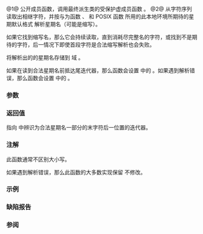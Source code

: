 {{cpp/locale/time_get/title|get_weekday|do_get_weekday}}
{{cpp/locale/time_get/navbar}}
{{dcl begin}}
{{dcl header|locale}}
{{dcl|num=1|1=
public:
iter_type get_weekday( iter_type beg, iter_type end, std::ios_base&amp; str,
                       std::ios_base::iostate&amp; err, std::tm* t ) const;
}}
{{dcl|num=2|1=
protected:
virtual iter_type do_get_weekday( iter_type beg, iter_type end, std::ios_base&amp; str,
                                  std::ios_base::iostate&amp; err, std::tm* t ) const;
}}
{{dcl end}}

@1@ 公开成员函数，调用最终派生类的受保护虚成员函数 {{tt|do_get_weekday}}。
@2@ 从字符序列 {{range|beg|end}} 读取出相继字符，并按与为函数 {{lc|std::get_time}}、{{l2tt|cpp/locale/time_get/get}} 和 POSIX 函数 {{tt|strptime()}} 所用的此本地环境所期待的星期默认格式 {{c|"%a"}} 解析星期名（可能是缩写）。

如果它找到缩写名，那么它会持续读取，直到消耗尽完整名的字符，或找到不是期待的字符，后一情况下即使首段字符是合法缩写解析也会失败。

将解析出的的星期名存储到 {{lc|std::tm}} 域 {{c|t-&gt;tm_wday}}。

如果在读到合法星期名前抵达尾迭代器，那么函数会设置 {{c|err}} 中的 {{lc|std::ios_base::eofbit}}。如果遇到解析错误，那么函数会设置 {{c|err}} 中的 {{lc|std::ios_base::failbit}}。

===参数===
{{par begin}}
{{par|beg|指代要解析的序列起始的迭代器}}
{{par|end|要解析的序列的尾后一位置迭代器}}
{{par|str|此函数在需要时用以获得本地环境平面的流对象，例如用 {{lc|std::ctype}} 跳过空白符或用 {{lc|std::collate}} 比较字符串}}
{{par|err|此函数所修改以指示错误的流错误标志对象}}
{{par|t|指向 {{lc|std::tm}} 对象的指针，该对象将保有此函数调用结果}}
{{par end}}

===返回值===
指向 {{range|beg|end}} 中辨识为合法星期名一部分的末字符后一位置的迭代器。

===注解===
此函数通常不区别大小写。

如果遇到解析错误，那么此函数的大多数实现保留 {{c|*t}} 不修改。

===示例===
{{example
|code=
#include &lt;initializer_list&gt;
#include &lt;iostream&gt;
#include &lt;iterator&gt;
#include &lt;locale&gt;
#include &lt;sstream&gt;
#include &lt;string_view&gt;

void try_get_wday(const std::string&amp; s)
{
    std::cout &lt;&lt; "在本地环境 " &lt;&lt; std::locale().name()
              &lt;&lt; " 中从 '" &lt;&lt; s &lt;&lt; "' 解析星期名\n";
    std::istringstream str{s.data()};
    std::ios_base::iostate err = std::ios_base::goodbit;
    
    std::tm t;
    std::time_get&lt;char&gt; const&amp; facet = std::use_facet&lt;std::time_get&lt;char&gt;&gt;(str.getloc());
    std::istreambuf_iterator&lt;char&gt; ret = facet.get_weekday({str}, {}, str, err, &amp;t);
    str.setstate(err);
    std::istreambuf_iterator&lt;char&gt; last{};
    
    if (str)
    {
        std::cout &lt;&lt; "解析成功，星期序数是 " &lt;&lt; t.tm_wday;
        
        if (ret != last)
        {
            std::cout &lt;&lt; "，剩余内容：";
            std::copy(ret, last, std::ostreambuf_iterator&lt;char&gt;(std::cout));
        }
        else
            std::cout &lt;&lt; "，输入已全部消耗";
    }
    else
    {
        std::cout &lt;&lt; "解析失败。尚未解析的字符串：";
        std::copy(ret, last, std::ostreambuf_iterator&lt;char&gt;(std::cout));
    }
    
    std::cout &lt;&lt; '\n';
}

void demo(std::string_view locale_name, std::initializer_list&lt;std::string_view&gt;&amp;&amp; data)
{
    try
    {
        std::locale::global(std::locale(locale_name.data()));
    }
    catch (std::runtime_error const&amp; ex)
    {
        std::cout &lt;&lt; "无法设置本地环境: " &lt;&lt; locale_name &lt;&lt; "\n"
                     "异常: " &lt;&lt; ex.what() &lt;&lt; '\n';
        return;
    }

    for (std::string_view const weekday : data)
        try_get_wday(weekday);
}

int main()
{
    demo("lt_LT.utf8", {"Št", "Šeštadienis"});
    demo("en_US.utf8", {"SATELLITE"});
    demo("ja_JP.utf8", {"土曜日"});
}
|p=true
|output=
在本地环境 lt_LT.utf8 中从 'Št' 解析星期名
解析成功，星期序数是 6，输入已全部消耗
在本地环境 lt_LT.utf8 中从 'Šeštadienis' 解析星期名
解析成功，星期序数是 6，输入已全部消耗
在本地环境 en_US.utf8 中从 'SATELLITE' 解析星期名
解析成功，星期序数是 6，剩余内容：ELLITE
在本地环境 ja_JP.utf8 中从 '土曜日' 解析星期名
解析成功，星期序数是 6，输入已全部消耗
}}

===缺陷报告===
{{dr list begin}}
{{dr list item|wg=lwg|dr=248|std=C++98|before=在抵达尾迭代器时不会设置 {{tt|eofbit}}|after=在没有读取到合法星期名的情况下会设置 {{tt|eofbit}}}}
{{dr list end}}

===参阅===
{{dsc begin}}
{{dsc inc|cpp/io/manip/dsc get_time}}
{{dsc end}}

{{langlinks|en|ja}}